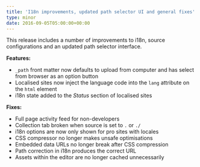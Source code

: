 ```yaml
---
title: 'I18n improvements, updated path selector UI and general fixes'
type: minor
date: 2016-09-05T05:00:00+00:00
---
```



This release includes a number of improvements to i18n, source configurations and an updated path selector interface.

**Features:**

* `_path` front matter now defaults to upload from computer and has select from browser as an option button
* Localised sites now inject the language code into the `lang` attribute on the `html` element
* i18n state added to the *Status* section of localised sites


**Fixes:**

* Full page activity feed for non-developers
* Collection tab broken when source is set to `.` or `./`
* i18n options are now only shown for pro sites with locales
* CSS compressor no longer makes unsafe optimisations
* Embedded data URLs no longer break after CSS compression
* Path correction in i18n produces the correct URL
* Assets within the editor are no longer cached unnecessarily